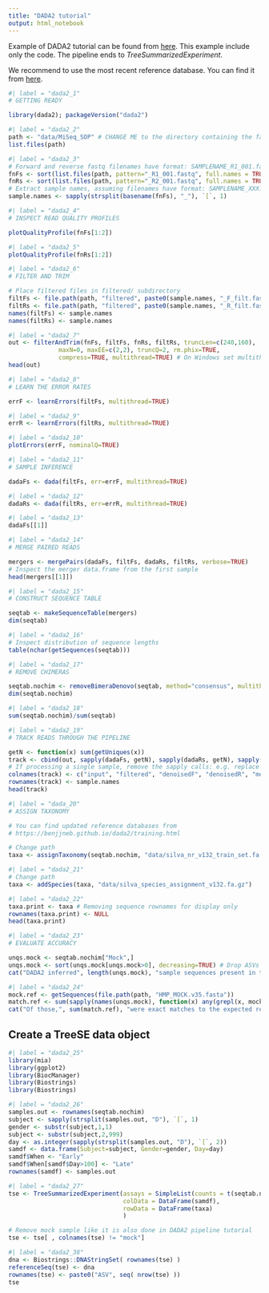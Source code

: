 ```yaml
---
title: "DADA2 tutorial"
output: html_notebook
---
```


Example of DADA2 tutorial can be found from [here](https://benjjneb.github.io/dada2/tutorial.html).
This example include only the code. The pipeline ends to _TreeSummarizedExperiment_.

We recommend to use the most recent reference database. You can find it from
[here](https://benjjneb.github.io/dada2/training.html).

```r
#| label = "dada2_1"
# GETTING READY

library(dada2); packageVersion("dada2")
```

```r
#| label = "dada2_2"
path <- "data/MiSeq_SOP" # CHANGE ME to the directory containing the fastq files after unzipping.
list.files(path)
```

```r
#| label = "dada2_3"
# Forward and reverse fastq filenames have format: SAMPLENAME_R1_001.fastq and SAMPLENAME_R2_001.fastq
fnFs <- sort(list.files(path, pattern="_R1_001.fastq", full.names = TRUE))
fnRs <- sort(list.files(path, pattern="_R2_001.fastq", full.names = TRUE))
# Extract sample names, assuming filenames have format: SAMPLENAME_XXX.fastq
sample.names <- sapply(strsplit(basename(fnFs), "_"), `[`, 1)
```

```r
#| label = "dada2_4"
# INSPECT READ QUALITY PROFILES

plotQualityProfile(fnFs[1:2])
```

```r
#| label = "dada2_5"
plotQualityProfile(fnRs[1:2])
```

```r
#| label = "dada2_6"
# FILTER AND TRIM

# Place filtered files in filtered/ subdirectory
filtFs <- file.path(path, "filtered", paste0(sample.names, "_F_filt.fastq.gz"))
filtRs <- file.path(path, "filtered", paste0(sample.names, "_R_filt.fastq.gz"))
names(filtFs) <- sample.names
names(filtRs) <- sample.names
```

```r
#| label = "dada2_7"
out <- filterAndTrim(fnFs, filtFs, fnRs, filtRs, truncLen=c(240,160),
              maxN=0, maxEE=c(2,2), truncQ=2, rm.phix=TRUE,
              compress=TRUE, multithread=TRUE) # On Windows set multithread=FALSE
head(out)
```

```r
#| label = "dada2_8"
# LEARN THE ERROR RATES

errF <- learnErrors(filtFs, multithread=TRUE)
```

```r
#| label = "dada2_9"
errR <- learnErrors(filtRs, multithread=TRUE)
```

```r
#| label = "dada2_10"
plotErrors(errF, nominalQ=TRUE)
```

```r
#| label = "dada2_11"
# SAMPLE INFERENCE

dadaFs <- dada(filtFs, err=errF, multithread=TRUE)
```

```r
#| label = "dada2_12"
dadaRs <- dada(filtRs, err=errR, multithread=TRUE)
```

```r
#| label = "dada2_13"
dadaFs[[1]]
```

```r
#| label = "dada2_14"
# MERGE PAIRED READS

mergers <- mergePairs(dadaFs, filtFs, dadaRs, filtRs, verbose=TRUE)
# Inspect the merger data.frame from the first sample
head(mergers[[1]])
```

```r
#| label = "dada2_15"
# CONSTRUCT SEQUENCE TABLE

seqtab <- makeSequenceTable(mergers)
dim(seqtab)
```

```r
#| label = "dada2_16"
# Inspect distribution of sequence lengths
table(nchar(getSequences(seqtab)))
```

```r
#| label = "dada2_17"
# REMOVE CHIMERAS

seqtab.nochim <- removeBimeraDenovo(seqtab, method="consensus", multithread=TRUE, verbose=TRUE)
dim(seqtab.nochim)
```

```r
#| label = "dada2_18"
sum(seqtab.nochim)/sum(seqtab)
```

```r
#| label = "dada2_19"
# TRACK READS THROUGH THE PIPELINE

getN <- function(x) sum(getUniques(x))
track <- cbind(out, sapply(dadaFs, getN), sapply(dadaRs, getN), sapply(mergers, getN), rowSums(seqtab.nochim))
# If processing a single sample, remove the sapply calls: e.g. replace sapply(dadaFs, getN) with getN(dadaFs)
colnames(track) <- c("input", "filtered", "denoisedF", "denoisedR", "merged", "nonchim")
rownames(track) <- sample.names
head(track)
```

```r
#| label = "dada_20"
# ASSIGN TAXONOMY

# You can find updated reference databases from 
# https://benjjneb.github.io/dada2/training.html

# Change path
taxa <- assignTaxonomy(seqtab.nochim, "data/silva_nr_v132_train_set.fa.gz", multithread=TRUE)
```

```r
#| label = "dada2_21"
# Change path
taxa <- addSpecies(taxa, "data/silva_species_assignment_v132.fa.gz")
```

```r
#| label = "dada2_22"
taxa.print <- taxa # Removing sequence rownames for display only
rownames(taxa.print) <- NULL
head(taxa.print)
```

```r
#| label = "dada2_23"
# EVALUATE ACCURACY

unqs.mock <- seqtab.nochim["Mock",]
unqs.mock <- sort(unqs.mock[unqs.mock>0], decreasing=TRUE) # Drop ASVs absent in the Mock
cat("DADA2 inferred", length(unqs.mock), "sample sequences present in the Mock community.\n")
```

```r
#| label = "dada2_24"
mock.ref <- getSequences(file.path(path, "HMP_MOCK.v35.fasta"))
match.ref <- sum(sapply(names(unqs.mock), function(x) any(grepl(x, mock.ref))))
cat("Of those,", sum(match.ref), "were exact matches to the expected reference sequences.\n")
```

## Create a TreeSE data object

```r
#| label = "dada2_25"
library(mia)
library(ggplot2)
library(BiocManager)
library(Biostrings)
library(Biostrings)
```

```r
#| label = "dada2_26"
samples.out <- rownames(seqtab.nochim)
subject <- sapply(strsplit(samples.out, "D"), `[`, 1)
gender <- substr(subject,1,1)
subject <- substr(subject,2,999)
day <- as.integer(sapply(strsplit(samples.out, "D"), `[`, 2))
samdf <- data.frame(Subject=subject, Gender=gender, Day=day)
samdf$When <- "Early"
samdf$When[samdf$Day>100] <- "Late"
rownames(samdf) <- samples.out
```

```r
#| label = "dada2_27"
tse <- TreeSummarizedExperiment(assays = SimpleList(counts = t(seqtab.nochim)),
                                colData = DataFrame(samdf),
                                rowData = DataFrame(taxa)
                                )

# Remove mock sample like it is also done in DADA2 pipeline tutorial
tse <- tse[ , colnames(tse) != "mock"]
```

```r
#| label = "dada2_38"
dna <- Biostrings::DNAStringSet( rownames(tse) )
referenceSeq(tse) <- dna
rownames(tse) <- paste0("ASV", seq( nrow(tse) ))
tse
```
